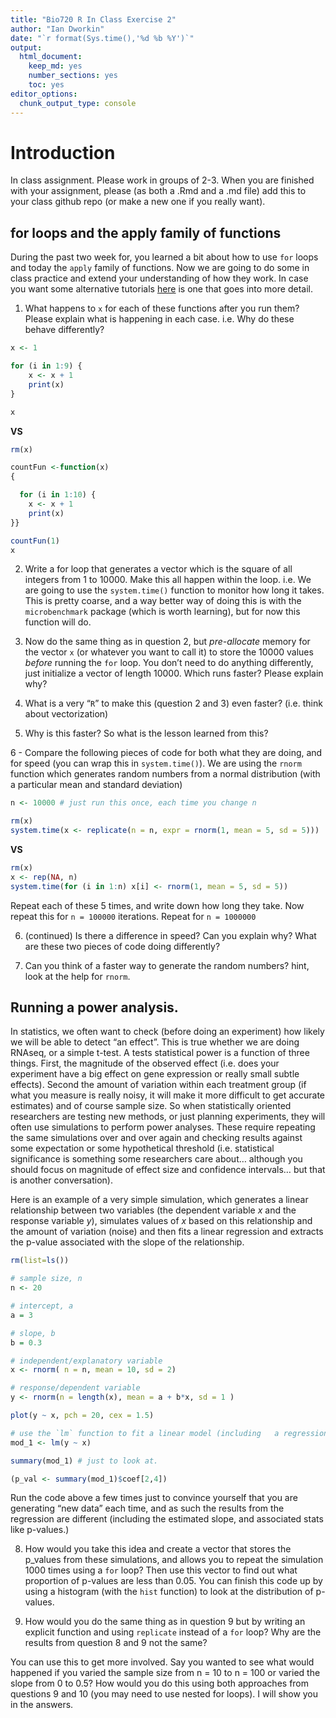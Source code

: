 ```yaml
---
title: "Bio720 R In Class Exercise 2"
author: "Ian Dworkin"
date: "`r format(Sys.time(),'%d %b %Y')`"
output: 
  html_document: 
    keep_md: yes
    number_sections: yes
    toc: yes
editor_options: 
  chunk_output_type: console
---
```

# Introduction

In class assignment. Please work in groups of 2-3. When you are finished with your assignment, please (as both a .Rmd and a .md file) add this to your class github repo (or make a new one if you really want). 

## for loops and the apply family of functions
During the past two week for, you learned a bit about how to use `for` loops and today the `apply` family of functions. Now we are going to do some in class practice and extend your understanding of how they work. In case you want some alternative tutorials [here](https://www.datacamp.com/community/tutorials/tutorial-on-loops-in-r#gs.FgFVHlY) is one that goes into more detail.

1. What happens to `x` for each of these functions after you run them? Please explain what is happening in each case. i.e. Why do these behave differently?

```r
x <- 1

for (i in 1:9) {
    x <- x + 1
    print(x)
}

x

```

**VS**

```r
rm(x)

countFun <-function(x)
{

  for (i in 1:10) {
    x <- x + 1
    print(x)
}}

countFun(1)
x
```


2. Write a for loop that generates a vector which is the square of all integers from 1 to 10000. Make this all happen within the loop. i.e. We are going to use the `system.time()` function to monitor how long it takes. This is pretty coarse, and a way better way of doing this is with the `microbenchmark` package (which is worth learning), but for now this function will do.


3.  Now do the same thing as in question 2, but *pre-allocate* memory for the vector `x` (or whatever you want to call it) to store the 10000 values *before* running the `for` loop. You don't need to do anything differently, just initialize a vector of length 10000. Which runs faster? Please explain why?

4. What is a very "`R`" to make this (question 2 and 3) even faster? (i.e. think about vectorization)

5. Why is this faster? So what is the lesson learned from this?

6 - Compare the following pieces of code for both what they are doing, and for speed (you can wrap this in `system.time()`). We are using the `rnorm` function which generates random numbers from a normal distribution (with a particular mean and standard deviation)

```r
n <- 10000 # just run this once, each time you change n

rm(x)
system.time(x <- replicate(n = n, expr = rnorm(1, mean = 5, sd = 5)))

```

**VS**

```r
rm(x)
x <- rep(NA, n)
system.time(for (i in 1:n) x[i] <- rnorm(1, mean = 5, sd = 5))
```

Repeat each of these 5 times, and write down how long they take. Now repeat this for `n = 100000` iterations. Repeat for `n = 1000000`

6. (continued) Is there a difference in speed? Can you explain why? What are these two pieces of code doing differently?


7. Can you think of a faster way to generate the random numbers? hint, look at the help for `rnorm`.

## Running a power analysis.

In statistics, we often want to check (before doing an experiment) how likely we will be able to detect "an effect". This is true whether we are doing RNAseq, or a simple t-test. A tests statistical power is a function of three things. First, the magnitude of the observed effect (i.e. does your experiment have a big effect on gene expression or really small subtle effects). Second the amount of variation within each treatment group (if what you measure is really noisy, it will make it more difficult to get accurate estimates) and of course sample size. So when statistically oriented researchers are testing new methods, or just planning experiments, they will often use simulations to perform power analyses.  These require repeating the same simulations over and over again and checking results against some expectation or some hypothetical threshold (i.e. statistical significance is something some researchers care about... although you should focus on magnitude of effect size and confidence intervals... but that is another conversation).

Here is an example of a very simple simulation, which generates a linear relationship between two variables (the dependent variable *x* and the response variable *y*), simulates values of *x* based on this relationship and the amount of variation (noise) and then fits a linear regression and extracts the p-value associated with the slope of the relationship.

```r
rm(list=ls())

# sample size, n
n <- 20

# intercept, a
a = 3

# slope, b
b = 0.3

# independent/explanatory variable
x <- rnorm( n = n, mean = 10, sd = 2)

# response/dependent variable
y <- rnorm(n = length(x), mean = a + b*x, sd = 1 )

plot(y ~ x, pch = 20, cex = 1.5)

# use the `lm` function to fit a linear model (including   a regression like here)
mod_1 <- lm(y ~ x)

summary(mod_1) # just to look at.

(p_val <- summary(mod_1)$coef[2,4])

```

Run the code above a few times just to convince yourself that you are generating "new data" each time, and as such the results from the regression are different (including the estimated slope, and associated stats like p-values.)

8. How would you take this idea and create a vector that stores the p_values from these simulations, and allows you to repeat the simulation 1000 times using a `for` loop? Then use this vector to find out what proportion of p-values are less than 0.05. You can finish this code up by using a histogram (with the `hist` function) to look at the distribution of p-values.


9. How would you do the same thing as in question 9 but by writing an explicit function and using `replicate` instead of a `for` loop? Why are the results from question 8 and 9 not the same?


You can use this to get more involved. Say you wanted to see what would happened if you varied the sample size from n = 10 to n = 100 or varied the slope from 0 to 0.5? How would you do this using both approaches from questions 9 and 10 (you may need to use nested for loops). I will show you in the answers.
